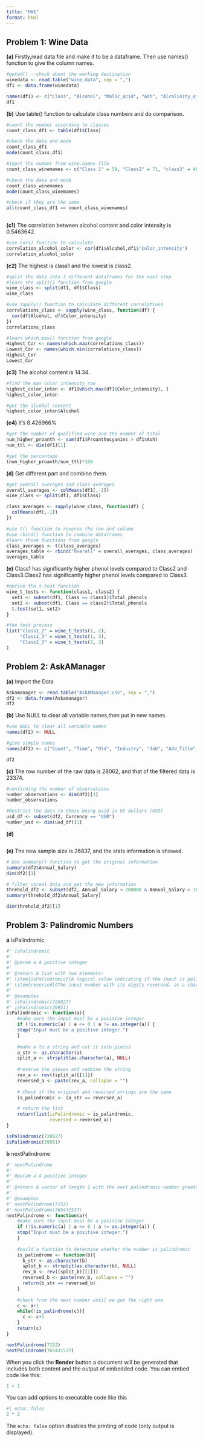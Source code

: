 ```yaml
---
title: "HW1"
format: html
---
```


## Problem 1: Wine Data

**(a)** Firstly,read data file and make it to be a dataframe. Then use names() function to give the column names.

```r
#getwd() --check about the working destination
winedata <- read.table("wine.data", sep = ",")
df1 <- data.frame(winedata)

names(df1) <- c("Class", "Alcohol", "Malic_acid", "Ash", "Alcalinity_of_ash", "Magnesium", "Total_phenols", "Flavanoids", "Nonflavanoid_phenols", "Proanthocyanins", "Color_intensity", "Hue", "Diluted_wines", "Proline")
df1
```

**(b)** Use table() function to calculate class numbers and do comparison.

```r
#count the number according to classes
count_class_df1 <- table(df1$Class)

#check the data and mode
count_class_df1
mode(count_class_df1)

#input the number from wine.names file
count_class_winemames <- c("Class 1" = 59, "Class2" = 71, "class3" = 48)

#check the data and mode
count_class_winemames
mode(count_class_winemames)

#check if they are the same
all(count_class_df1 == count_class_winemames)
                                    
```

**(c1)** The correlation between alcohol content and color intensity is 0.5463642.

```r
#use cor() function to calculate 
correlation_alcohol_color <- cor(df1$Alcohol,df1$'Color_intensity') 
correlation_alcohol_color
```

**(c2)** The highest is class1 and the lowest is class2.

```r
#split the data into 3 different dataframes for the next step
#learn the split() function from google
wine_class <- split(df1, df1$Class)
wine_class

#use sapply() function to calculate different correlations
correlations_class <- sapply(wine_class, function(df) {
  cor(df$Alcohol, df$Color_intensity)
})
correlations_class

#learn which.max() function from google
Highest_Cor <- names(which.max(correlations_class))
Lowest_Cor <- names(which.min(correlations_class))
Highest_Cor
Lowest_Cor
```

**(c3)** The alcohol content is 14.34.

```r
#find the max color_intensity row
highest_color_inten <- df1[which.max(df1$Color_intensity), ]
highest_color_inten

#get the alcohol content
highest_color_inten$Alcohol

```

**(c4)** It's 8.426966%

```r
#get the number of qualified wine and the number of total
num_higher_proanth <- sum(df1$Proanthocyanins > df1$Ash)
num_ttl <- dim(df1)[1]

#get the percentage
(num_higher_proanth/num_ttl)*100
```

**(d)** Get different part and combine them.

```r
#get overall averages and class-averages
overall_averages <- colMeans(df1[,-1])
wine_class <- split(df1, df1$Class)

class_averages <- sapply(wine_class, function(df) {
  colMeans(df[,-1])
})

#use t() function to reverse the row and column
#use rbind() function to combine dataframes
#learn those functions from google
class_averages <- t(class_averages)
averages_table <- rbind("Overall" = overall_averages, class_averages)
averages_table
```

**(e)** Class1 has significantly higher phenol levels compared to Class2 and Class3.Class2 has significantly higher phenol levels compared to Class3.

```r
#define the t-test function
wine_t_tests <- function(class1, class2) {
  set1 <- subset(df1, Class == class1)$Total_phenols
  set2 <- subset(df1, Class == class2)$Total_phenols
  t.test(set1, set2)
}

#the test process
list("class1_2" = wine_t_tests(1, 2),
     "Class1_3" = wine_t_tests(1, 3),
     "Class2_3" = wine_t_tests(2, 3)
)
```

## Problem 2: AskAManager

**(a)** Import the Data

```r
Askamanager <- read.table("AskAManager.csv", sep = ",")
df2 <- data.frame(Askamanager)
df2
```

**(b)** Use NULL to clear all variable names,then put in new names.

```r
#use NULL to clear all variable names
names(df2) <- NULL

#give simple names
names(df2) <- c("Count", "Time", "Old", "Industry", "Job", "Add_Title", "Annual_Salary", "Add_Monetary", "Currency", "Other Currency", "Add_income_context", "Country", "State", "City", "Years_overall", "Years_field", "Education_lev", "Gender", "Race")

df2
```

**(c)** The row number of the raw data is 28062, and that of the filtered data is 23374.

```r
#confirming the number of observations
number_observations <- dim(df2)[1]
number_observations

#Restrict the data to those being paid in US dollars (USD)
usd_df <- subset(df2, Currency == "USD")
number_usd <- dim(usd_df)[1]

```

**(d)**

```r


```

**(e)** The new sample size is 26837, and the stats information is showed.

```r
# Use summary() function to get the original information
summary(df2$Annual_Salary)
dim(df2)[1]

# filter unreal data and get the new information
threhold_df2 <- subset(df2, Annual_Salary < 200000 & Annual_Salary > 1000)
summary(threhold_df2$Annual_Salary)

dim(threhold_df2)[1]
```

## Problem 3: Palindromic Numbers

**a** isPalindromic

```r
#' isPalindromic
#'
#' @param a A positive integer
#'
#' @return A list with two elements:
#' \item{isPalindromic}{A logical value indicating if the input is palindromic.}
#' \item{reversed}{The input number with its digits reversed, as a character string.}
#'
#' @examples 
#' isPalindromic(728827)
#' isPalindromic(39951)
isPalindromic <- function(a){
    #make sure the input must be a positive integer
    if (!is.numeric(a) | a <= 0 | a != as.integer(a)) {
    stop("Input must be a positive integer.")
    }
  
    #make a to a string and cut it into pieces
    a_str <- as.character(a)
    split_a <- strsplit(as.character(a), NULL)
    
    #reverse the pieces and combine the string
    rev_a <- rev((split_a)[[1]])
    reversed_a <- paste(rev_a, collapse = "")
  
    # Check if the original and reversed strings are the same
    is_palindromic <- (a_str == reversed_a)

    # return the list
    return(list(isPalindromic = is_palindromic,
                reversed = reversed_a))
}

isPalindromic(728827)
isPalindromic(39951)
```

**b** nextPalindrome

```r
#' nextPalindrome
#'
#' @param a A positive integer
#'
#' @return A vector of length 1 with the next palindromic number greater than the input
#'
#' @examples
#' nextPalindrome(7152)
#' nextPalindrome(765431537)
nextPalindrome <- function(a){
    #make sure the input must be a positive integer
    if (!is.numeric(a) | a <= 0 | a != as.integer(a)) {
    stop("Input must be a positive integer.")
    }
  
    #build a function to determine whether the number is palindromic
    is_palindrome <- function(b){
      b_str <- as.character(b)
      split_b <- strsplit(as.character(b), NULL)
      rev_b <- rev((split_b)[[1]])
      reversed_b <- paste(rev_b, collapse = "")
      return(b_str == reversed_b)
    }
    
    #check from the next number until we get the right one
    c <- a+1
    while(!is_palindrome(c)){
      c <- c+1
    }
    return(c)
}

nextPalindrome(7152)
nextPalindrome(765431537)
```


When you click the **Render** button a document will be generated that includes both content and the output of embedded code. You can embed code like this:

```r
1 + 1
```

You can add options to executable code like this

```r
#| echo: false
2 * 2
```

The `echo: false` option disables the printing of code (only output is displayed).
